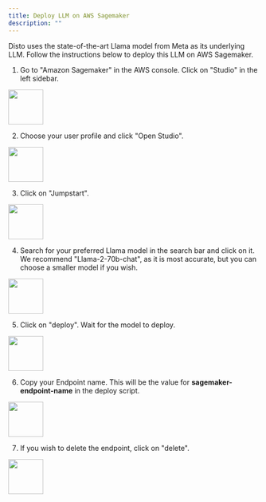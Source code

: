 ```yaml
---
title: Deploy LLM on AWS Sagemaker
description: ""
---
```


Disto uses the state-of-the-art Llama model from Meta as its underlying LLM. Follow the instructions below to deploy this LLM on AWS Sagemaker.

1. Go to "Amazon Sagemaker" in the AWS console. Click on "Studio" in the left sidebar.

<img height="70" src="/images/sagemaker-studio.png" />

2. Choose your user profile and click "Open Studio".

<img height="70" src="/images/open-sagemaker-studio.png" />

3. Click on "Jumpstart".

<img height="70" src="/images/jumpstart.png" />

4. Search for your preferred Llama model in the search bar and click on it. We recommend "Llama-2-70b-chat", as it is most accurate, but you can choose a smaller model if you wish.

<img height="70" src="/images/llama-model.png" />

5. Click on "deploy". Wait for the model to deploy.

<img height="70" src="/images/sagemaker-deploy.png" />

6. Copy your Endpoint name. This will be the value for **sagemaker-endpoint-name** in the deploy script.

<img height="70" src="/images/sagemaker-endpoint-name.png" />

7. If you wish to delete the endpoint, click on "delete".

<img height="70" src="/images/sagemaker-delete-endpoint.png" />
